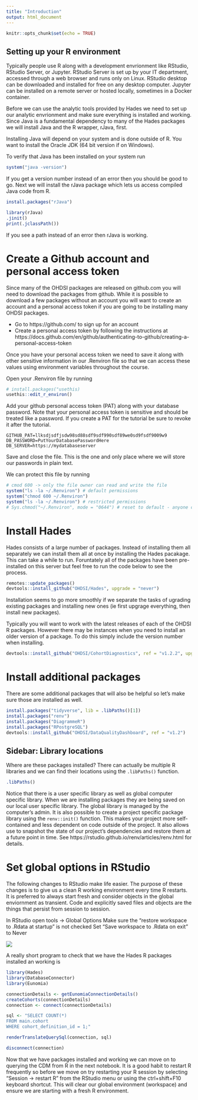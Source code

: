 ```yaml
---
title: "Introduction"
output: html_document
---
```


```r
knitr::opts_chunk$set(echo = TRUE)
```

## Setting up your R environment

Typically people use R along with a development envrionment like RStudio, RStudio Server, or Jupyter. RStudio Server is set up by your IT department, accessed through a web browser and runs only on Linux. RStudio desktop can be downloaded and installed for free on any desktop computer. Jupyter can be installed on a remote server or hosted locally, sometimes in a Docker container.

Before we can use the analytic tools provided by Hades we need to set up our analytic envrionment and make sure everything is installed and working. Since Java is a fundamental dependency to many of the Hades packages we will install Java and the R wrapper, rJava, first.

Installing Java will depend on your system and is done outside of R. You want to install the Oracle JDK (64 bit version if on Windows).

To verify that Java has been installed on your system run
```r
system("java -version")
```


If you get a version number instead of an error then you should be good to go. Next we will install the rJava package which lets us access compiled Java code from R.

```r
install.packages("rJava")
```

```r
library(rJava)
.jinit()
print(.jclassPath())
```

If you see a path instead of an error then rJava is working.

# Create a Github account and personal access token
Since many of the OHDSI packages are released on github.com you will need to download the packages from github. While it is possible to download a few packages without an account you will want to create an account and a personal access token if you are going to be installing many OHDSI packages.

- Go to https://github.com/ to sign up for an account
- Create a personal access token by following the instructions at https://docs.github.com/en/github/authenticating-to-github/creating-a-personal-access-token

Once you have your personal access token we need to save it along with other sensitive information in our .Renviron file so that we can access these values using environment variables throughout the course.

Open your .Renviron file by running
```r
# install.packages("usethis)
usethis::edit_r_environ()
```

Add your github personal access token (PAT) along with your database password. Note that your personal access token is sensitive and should be treated like a password. If you create a PAT for the tutorial be sure to revoke it after the tutorial.

```{}
GITHUB_PAT=llksdjsdfjsdw98sd88sdf9sdf990sdf89we0sd9fsdf9009w9
DB_PASSWORD=PutYourDatabasePasswordHere
DB_SERVER=https://mydatabaseserver
```

Save and close the file. This is the one and only place where we will store our passwords in plain text. 

We can protect this file by running
```r
# cmod 600 -> only the file owner can read and write the file
system("ls -la ~/.Renviron") # default permissions
system("chmod 600 ~/.Renviron")
system("ls -la ~/.Renviron") # restricted permissions
# Sys.chmod("~/.Renviron", mode = "0644") # reset to default - anyone can read.
```



# Install Hades

Hades consists of a large number of packages. Instead of installing them all separately we can install them all at once by installing the Hades pacakage. This can take a while to run. Foruntately all of the packages have been pre-installed on this server but feel free to run the code below to see the process.

```r
remotes::update_packages()
devtools::install_github("OHDSI/Hades", upgrade = "never")
```

Installation seems to go more smoothly if we separate the tasks of ugrading existing packages and installing new ones (ie first upgrage everything, then install new packages).

Typically you will want to work with the latest releases of each of the OHDSI R packages. However there may be instances when you need to install an older version of a package. To do this simply include the version number when installing.

```r
devtools::install_github("OHDSI/CohortDiagnostics", ref = "v1.2.2", upgrade = "never")
```


# Install additional packages

There are some additional packages that will also be helpful so let's make sure those are installed as well.

```r
install.packages("tidyverse", lib = .libPaths()[1])
install.packages("renv")
install.packages("DiagrammeR")
install.packages("RPostgreSQL")
devtools::install_github("OHDSI/DataQualityDashboard", ref = "v1.2")
```

## Sidebar: Library locations

Where are these packages installed? There can actually be multiple R libraries and we can find their locations using the `.libPaths()` function.
```r
.libPaths()
```

Notice that there is a user specific library as well as global computer specific library. When we are installing packages they are being saved on our local user specific library. The global library is managed by the computer's admin. It is also possible to create a project specific package library using the `renv::init()` function. This makes your project more self-contained and less dependent on code outside of the project. It also allows use to snapshot the state of our project's dependencies and restore them at a future point in time. See https://rstudio.github.io/renv/articles/renv.html for details.


# Set global options in RStudio
The following changes to RStudio make life easier. The purpose of these changes is to give us a clean R working environment every time R restarts. It is preferred to always start fresh and consider objects in the global enviornment as transient. Code and explicitly saved files and objects are the things that persist from session to session.

In RStudio open tools -> Global Options
Make sure the "restore workspace to .Rdata at startup" is not checked 
Set "Save workspace to .Rdata on exit" to Never

![](images/rstudio_options.png)

A really short program to check that we have the Hades R packages installed an working is

```r
library(Hades)
library(DatabaseConnector)
library(Eunomia)

connectionDetails <- getEunomiaConnectionDetails()
createCohorts(connectionDetails)
connection <- connect(connectionDetails)

sql <- "SELECT COUNT(*)
FROM main.cohort
WHERE cohort_definition_id = 1;"

renderTranslateQuerySql(connection, sql)

disconnect(connection)
```

Now that we have packages installed and working we can move on to querying the CDM from R in the next notebook. It is a good habit to restart R frequently so before we move on try restarting your R session by selecting "Session -> restart R" from the RStudio menu or using the ctrl+shift+F10 keyboard shortcut. This will clear our global environment (workspace) and ensure we are starting with a fresh R environment.





